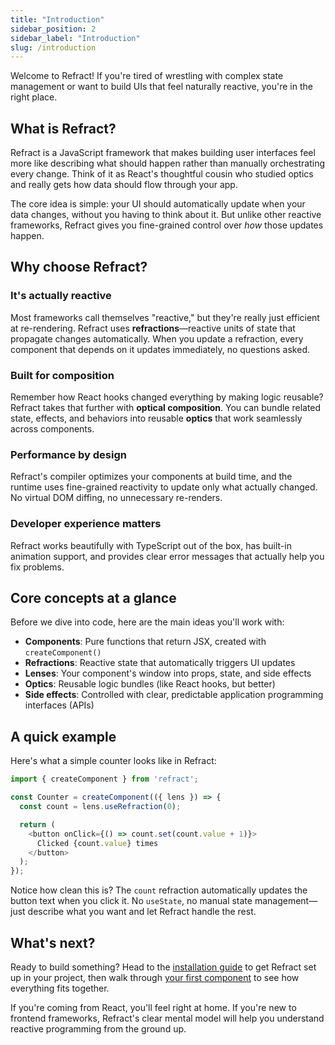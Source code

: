 ```yaml
---
title: "Introduction"
sidebar_position: 2
sidebar_label: "Introduction"
slug: /introduction 
---
```


Welcome to Refract! If you're tired of wrestling with complex state management or want to build UIs that feel naturally reactive, you're in the right place.

## What is Refract?

Refract is a JavaScript framework that makes building user interfaces feel more like describing what should happen rather than manually orchestrating every change. Think of it as React's thoughtful cousin who studied optics and really gets how data should flow through your app.

The core idea is simple: your UI should automatically update when your data changes, without you having to think about it. But unlike other reactive frameworks, Refract gives you fine-grained control over *how* those updates happen.

## Why choose Refract?

### It's actually reactive
Most frameworks call themselves "reactive," but they're really just efficient at re-rendering. Refract uses **refractions**—reactive units of state that propagate changes automatically. When you update a refraction, every component that depends on it updates immediately, no questions asked.

### Built for composition
Remember how React hooks changed everything by making logic reusable? Refract takes that further with **optical composition**. You can bundle related state, effects, and behaviors into reusable **optics** that work seamlessly across components.

### Performance by design
Refract's compiler optimizes your components at build time, and the runtime uses fine-grained reactivity to update only what actually changed. No virtual DOM diffing, no unnecessary re-renders.

### Developer experience matters
Refract works beautifully with TypeScript out of the box, has built-in animation support, and provides clear error messages that actually help you fix problems.

## Core concepts at a glance

Before we dive into code, here are the main ideas you'll work with:

- **Components**: Pure functions that return JSX, created with `createComponent()`
- **Refractions**: Reactive state that automatically triggers UI updates
- **Lenses**: Your component's window into props, state, and side effects  
- **Optics**: Reusable logic bundles (like React hooks, but better)
- **Side effects**: Controlled with clear, predictable application programming interfaces (APIs)

## A quick example

Here's what a simple counter looks like in Refract:

```javascript showLineNumbers
import { createComponent } from 'refract';

const Counter = createComponent(({ lens }) => {
  const count = lens.useRefraction(0);

  return (
    <button onClick={() => count.set(count.value + 1)}>
      Clicked {count.value} times
    </button>
  );
});
```

Notice how clean this is? The `count` refraction automatically updates the button text when you click it. No `useState`, no manual state management—just describe what you want and let Refract handle the rest.

## What's next?

Ready to build something? Head to the [installation guide](./installation.mdx) to get Refract set up in your project, then walk through [your first component](./create-your-first-component.mdx) to see how everything fits together.

If you're coming from React, you'll feel right at home. If you're new to frontend frameworks, Refract's clear mental model will help you understand reactive programming from the ground up.